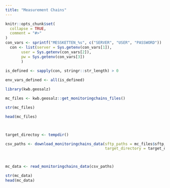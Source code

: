 ```yaml
---
title: "Measurement Chains"
---
```


```r
knitr::opts_chunk$set(
  collapse = TRUE,
  comment = "#>"
)
con_vars <- sprintf("MESSKETTEN_%s", c("SERVER", "USER", "PASSWORD"))
  con <- list(server = Sys.getenv(con_vars[1]),
       user = Sys.getenv(con_vars[2]),
       pw = Sys.getenv(con_vars[3])
       )
  
is_defined <- sapply(con, stringr::str_length) > 0

env_vars_defined <- all(is_defined)

```

```r
library(kwb.geosalz)

mc_files <- kwb.geosalz::get_monitoringchains_files()

str(mc_files)

head(mc_files)



target_directoy <- tempdir()

csv_paths <- download_monitoringchains_data(sftp_paths = mc_files$sftp_path,
                                            target_directory = target_directory)



mc_data <- read_monitoringchains_data(csv_paths)

str(mc_data)
head(mc_data)

```

